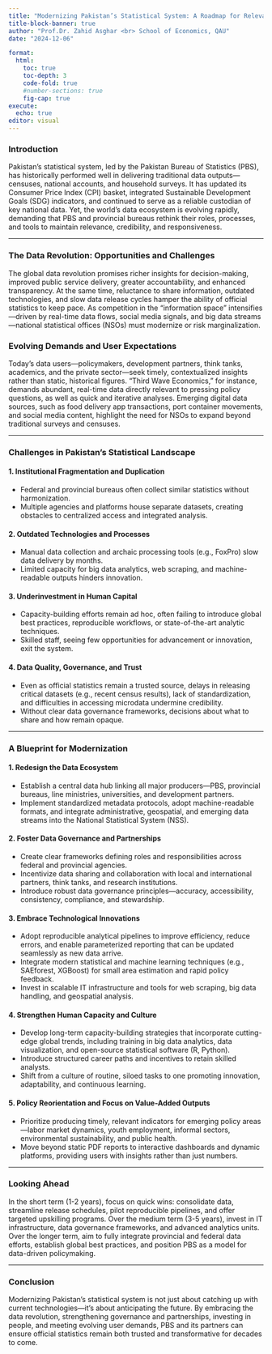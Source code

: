 ---
title: "Modernizing Pakistan’s Statistical System: A Roadmap for Relevance and Resilience"
title-block-banner: true
author: "Prof.Dr. Zahid Asghar <br> School of Economics, QAU"
date: "2024-12-06"

format:
  html:
    toc: true
    toc-depth: 3
    code-fold: true
    #number-sections: true
    fig-cap: true
execute:
  echo: true
editor: visual
---


### **Introduction**


Pakistan’s statistical system, led by the Pakistan Bureau of Statistics (PBS), has historically performed well in delivering traditional data outputs—censuses, national accounts, and household surveys. It has updated its Consumer Price Index (CPI) basket, integrated Sustainable Development Goals (SDG) indicators, and continued to serve as a reliable custodian of key national data. Yet, the world’s data ecosystem is evolving rapidly, demanding that PBS and provincial bureaus rethink their roles, processes, and tools to maintain relevance, credibility, and responsiveness.


---

### **The Data Revolution: Opportunities and Challenges**

The global data revolution promises richer insights for decision-making, improved public service delivery, greater accountability, and enhanced transparency. At the same time, reluctance to share information, outdated technologies, and slow data release cycles hamper the ability of official statistics to keep pace. As competition in the “information space” intensifies—driven by real-time data flows, social media signals, and big data streams—national statistical offices (NSOs) must modernize or risk marginalization.
 



### **Evolving Demands and User Expectations**

   
Today’s data users—policymakers, development partners, think tanks, academics, and the private sector—seek timely, contextualized insights rather than static, historical figures. “Third Wave Economics,” for instance, demands abundant, real-time data directly relevant to pressing policy questions, as well as quick and iterative analyses. Emerging digital data sources, such as food delivery app transactions, port container movements, and social media content, highlight the need for NSOs to expand beyond traditional surveys and censuses.
 

---

### **Challenges in Pakistan’s Statistical Landscape**

#### **1. Institutional Fragmentation and Duplication**

- Federal and provincial bureaus often collect similar statistics without harmonization.  
- Multiple agencies and platforms house separate datasets, creating obstacles to centralized access and integrated analysis.

#### **2. Outdated Technologies and Processes**

- Manual data collection and archaic processing tools (e.g., FoxPro) slow data delivery by months.  
- Limited capacity for big data analytics, web scraping, and machine-readable outputs hinders innovation.

#### **3. Underinvestment in Human Capital**

- Capacity-building efforts remain ad hoc, often failing to introduce global best practices, reproducible workflows, or state-of-the-art analytic techniques.  
- Skilled staff, seeing few opportunities for advancement or innovation, exit the system.

#### **4. Data Quality, Governance, and Trust**

- Even as official statistics remain a trusted source, delays in releasing critical datasets (e.g., recent census results), lack of standardization, and difficulties in accessing microdata undermine credibility.  
- Without clear data governance frameworks, decisions about what to share and how remain opaque.

---

### **A Blueprint for Modernization**

#### **1. Redesign the Data Ecosystem**

- Establish a central data hub linking all major producers—PBS, provincial bureaus, line ministries, universities, and development partners.  
- Implement standardized metadata protocols, adopt machine-readable formats, and integrate administrative, geospatial, and emerging data streams into the National Statistical System (NSS).

#### **2. Foster Data Governance and Partnerships**

- Create clear frameworks defining roles and responsibilities across federal and provincial agencies.  
- Incentivize data sharing and collaboration with local and international partners, think tanks, and research institutions.  
- Introduce robust data governance principles—accuracy, accessibility, consistency, compliance, and stewardship.

#### **3. Embrace Technological Innovations**

- Adopt reproducible analytical pipelines to improve efficiency, reduce errors, and enable parameterized reporting that can be updated seamlessly as new data arrive.  
- Integrate modern statistical and machine learning techniques (e.g., SAEforest, XGBoost) for small area estimation and rapid policy feedback.  
- Invest in scalable IT infrastructure and tools for web scraping, big data handling, and geospatial analysis.

#### **4. Strengthen Human Capacity and Culture**

- Develop long-term capacity-building strategies that incorporate cutting-edge global trends, including training in big data analytics, data visualization, and open-source statistical software (R, Python).  
- Introduce structured career paths and incentives to retain skilled analysts.  
- Shift from a culture of routine, siloed tasks to one promoting innovation, adaptability, and continuous learning.

#### **5. Policy Reorientation and Focus on Value-Added Outputs**

- Prioritize producing timely, relevant indicators for emerging policy areas—labor market dynamics, youth employment, informal sectors, environmental sustainability, and public health.  
- Move beyond static PDF reports to interactive dashboards and dynamic platforms, providing users with insights rather than just numbers.

---

### **Looking Ahead**

   
In the short term (1-2 years), focus on quick wins: consolidate data, streamline release schedules, pilot reproducible pipelines, and offer targeted upskilling programs. Over the medium term (3-5 years), invest in IT infrastructure, data governance frameworks, and advanced analytics units. Over the longer term, aim to fully integrate provincial and federal data efforts, establish global best practices, and position PBS as a model for data-driven policymaking.
 

---

### **Conclusion**

   
Modernizing Pakistan’s statistical system is not just about catching up with current technologies—it’s about anticipating the future. By embracing the data revolution, strengthening governance and partnerships, investing in people, and meeting evolving user demands, PBS and its partners can ensure official statistics remain both trusted and transformative for decades to come.


